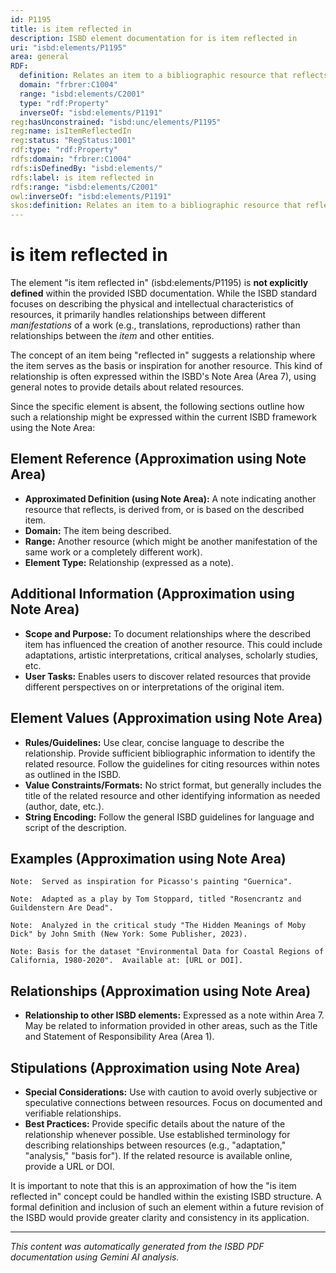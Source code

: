 ```yaml
---
id: P1195
title: is item reflected in
description: ISBD element documentation for is item reflected in
uri: "isbd:elements/P1195"
area: general
RDF:
  definition: Relates an item to a bibliographic resource that reflects it.
  domain: "frbrer:C1004"
  range: "isbd:elements/C2001"
  type: "rdf:Property"
  inverseOf: "isbd:elements/P1191"
reg:hasUnconstrained: "isbd:unc/elements/P1195"
reg:name: isItemReflectedIn
reg:status: "RegStatus:1001"
rdf:type: "rdf:Property"
rdfs:domain: "frbrer:C1004"
rdfs:isDefinedBy: "isbd:elements/"
rdfs:label: is item reflected in
rdfs:range: "isbd:elements/C2001"
owl:inverseOf: "isbd:elements/P1191"
skos:definition: Relates an item to a bibliographic resource that reflects it.
---
```

# is item reflected in

The element "is item reflected in" (isbd:elements/P1195) is **not explicitly defined** within the provided ISBD documentation.  While the ISBD standard focuses on describing the physical and intellectual characteristics of resources, it primarily handles relationships between different *manifestations* of a work (e.g., translations, reproductions) rather than relationships between the *item* and other entities.

The concept of an item being "reflected in" suggests a relationship where the item serves as the basis or inspiration for another resource.  This kind of relationship is often expressed within the ISBD's Note Area (Area 7), using general notes to provide details about related resources.

Since the specific element is absent, the following sections outline how such a relationship might be expressed within the current ISBD framework using the Note Area:

## Element Reference (Approximation using Note Area)

- **Approximated Definition (using Note Area):**  A note indicating another resource that reflects, is derived from, or is based on the described item.
- **Domain:** The item being described.
- **Range:** Another resource (which might be another manifestation of the same work or a completely different work).
- **Element Type:**  Relationship (expressed as a note).

## Additional Information (Approximation using Note Area)

- **Scope and Purpose:** To document relationships where the described item has influenced the creation of another resource.  This could include adaptations, artistic interpretations, critical analyses, scholarly studies, etc.
- **User Tasks:** Enables users to discover related resources that provide different perspectives on or interpretations of the original item.


## Element Values (Approximation using Note Area)

- **Rules/Guidelines:**  Use clear, concise language to describe the relationship. Provide sufficient bibliographic information to identify the related resource.  Follow the guidelines for citing resources within notes as outlined in the ISBD.
- **Value Constraints/Formats:**  No strict format, but generally includes the title of the related resource and other identifying information as needed (author, date, etc.).
- **String Encoding:**  Follow the general ISBD guidelines for language and script of the description.


## Examples (Approximation using Note Area)

```
Note:  Served as inspiration for Picasso's painting "Guernica".
```

```
Note:  Adapted as a play by Tom Stoppard, titled "Rosencrantz and Guildenstern Are Dead".
```

```
Note:  Analyzed in the critical study "The Hidden Meanings of Moby Dick" by John Smith (New York: Some Publisher, 2023).
```

```
Note: Basis for the dataset "Environmental Data for Coastal Regions of California, 1980-2020".  Available at: [URL or DOI].
```


## Relationships (Approximation using Note Area)


- **Relationship to other ISBD elements:** Expressed as a note within Area 7. May be related to information provided in other areas, such as the Title and Statement of Responsibility Area (Area 1).


## Stipulations (Approximation using Note Area)


- **Special Considerations:** Use with caution to avoid overly subjective or speculative connections between resources.  Focus on documented and verifiable relationships.
- **Best Practices:** Provide specific details about the nature of the relationship whenever possible.  Use established terminology for describing relationships between resources (e.g., "adaptation," "analysis," "basis for").  If the related resource is available online, provide a URL or DOI.


It is important to note that this is an approximation of how the "is item reflected in" concept could be handled within the existing ISBD structure.  A formal definition and inclusion of such an element within a future revision of the ISBD would provide greater clarity and consistency in its application.


---

*This content was automatically generated from the ISBD PDF documentation using Gemini AI analysis.*
